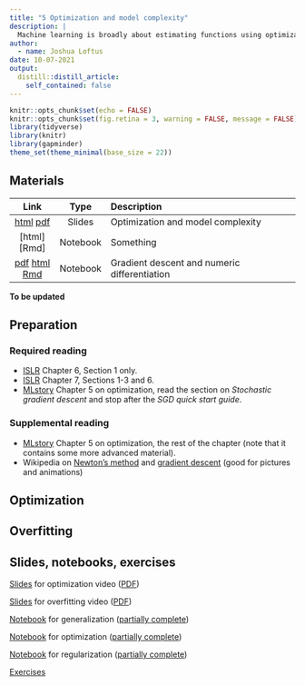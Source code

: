 ```yaml
---
title: "5 Optimization and model complexity"
description: |
  Machine learning is broadly about estimating functions using optimization algorithms. We can think of these as searching through a space of functions to find one that minimizes a measure of inaccuracy or loss.
author:
  - name: Joshua Loftus
date: 10-07-2021
output:
  distill::distill_article:
    self_contained: false
---
```


```r
knitr::opts_chunk$set(echo = FALSE)
knitr::opts_chunk$set(fig.retina = 3, warning = FALSE, message = FALSE)
library(tidyverse)
library(knitr)
library(gapminder)
theme_set(theme_minimal(base_size = 22))
```

## Materials

| Link | Type | Description             |
|:----:|:----:|:------------------------|
| [html](slides/05-1-optimization.html)  [pdf](slides/05-1-optimization_handout.pdf) | Slides | Optimization and model complexity
| [html] [Rmd] | Notebook | Something |
| [pdf](notebooks/gradient_descent.pdf) [html](notebooks/gradient_descent.html) [Rmd](notebooks/gradient_descent.Rmd) | Notebook | Gradient descent and numeric differentiation |

**To be updated**

## Preparation

### Required reading

- [ISLR](https://www.statlearning.com/) Chapter 6, Section 1 only.
- [ISLR](https://www.statlearning.com/) Chapter 7, Sections 1-3 and 6.
- [MLstory](https://mlstory.org/) Chapter 5 on optimization, read the section on *Stochastic gradient descent* and stop after the *SGD quick start guide*.

### Supplemental reading

- [MLstory](https://mlstory.org/) Chapter 5 on optimization, the rest of the chapter (note that it contains some more advanced material).
- Wikipedia on [Newton's method](https://en.wikipedia.org/wiki/Newton%27s_method_in_optimization) and [gradient descent](https://en.wikipedia.org/wiki/Gradient_descent) (good for pictures and animations)

## Optimization

## Overfitting

## Slides, notebooks, exercises

[Slides](slides/05-1-optimization.html) for optimization video ([PDF](slides/optimization.pdf))

[Slides](slides/05-2-overfitting.html) for overfitting video ([PDF](slides/overfitting.pdf))

[Notebook](notebooks/generalization.Rmd) for generalization ([partially complete](notebooks/generalization_incomplete.html))

[Notebook](notebooks/optimization.Rmd) for optimization ([partially complete](notebooks/optimization_incomplete.html))

[Notebook](notebooks/regularization.Rmd) for regularization ([partially complete](notebooks/regularization_incomplete.html))

[Exercises](exercises/set2.html) 
